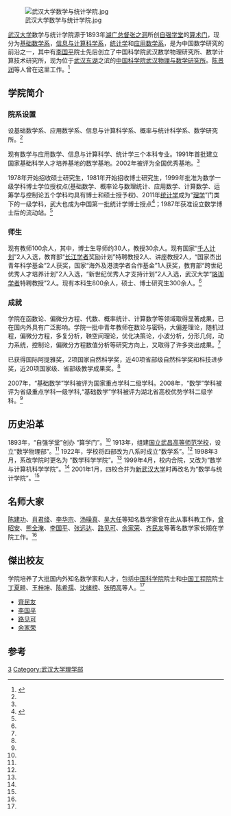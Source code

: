 [[File:武汉大学数学与统计学院.jpg|thumb]]

[[武汉大学|武汉大学]]数学与统计学院源于1893年[[湖广总督|湖广总督]][[张之洞|张之洞]]所创[[自强学堂|自强学堂]]的[[算术门|算术门]]，现分为[[基础数学系|基础数学系]]，[[信息与计算科学系|信息与计算科学系]]，[[统计学|统计学]]和[[应用数学系|应用数学系]]，是为中国数学研究的前沿之一，其中有[[李国平_(数学家)|李国平]]院士先后创立了中国科学院武汉数学物理研究所、数学计算技术研究所，现为位于[[武汉|武汉]][[东湖|东湖]]之滨的[[中国科学院武汉物理与数学研究所|中国科学院武汉物理与数学研究所]]。[[陈景润|陈景润]]等人曾在这里工作。<ref name="武汉大学数学与统计学院简介">{{cite web | url=http://maths.whu.edu.cn/ | title=武汉大学数学与统计学院简介 | accessdate=2012-01-18 | archive-date=2021-02-26 | archive-url=https://web.archive.org/web/20210226111536/http://maths.whu.edu.cn/ | dead-url=no }}</ref>

==学院简介==
===院系设置===
设基础数学系、应用数学系、信息与计算科学系、概率与统计科学系、数学研究所。<ref name="武汉大学数学与统计学院简介" />

现有数学与应用数学、信息与计算科学、统计学三个本科专业。1991年首批建立国家基础科学人才培养基地的数学基地。2002年被评为全国优秀基地。<ref name="武汉大学数学与统计学院简介" />

1978年开始招收硕士研究生，1981年开始招收博士研究生，1999年批准为数学一级学科博士学位授权点(基础数学、概率论与数理统计、应用数学、计算数学、运筹学与控制论五个学科均具有博士和硕士授予权)、2011年[[统计学|统计学]]成为“[[理学|理学]]”门类下的一级学科，武大也成为中国第一批统计学博士授点<ref>{{Cite web |url=http://maths.whu.edu.cn/rencaipeiyang/benkeshengjiaoyu/xinxigonggao/2012-12-25/3125.html |title=我院获批统计学博士学位授权一级学科 |access-date=2013-03-08 |archive-url=https://web.archive.org/web/20150605171042/http://maths.whu.edu.cn/rencaipeiyang/benkeshengjiaoyu/xinxigonggao/2012-12-25/3125.html |archive-date=2015-06-05 |dead-url=yes }}</ref>；1987年获准设立数学博士后的流动站。<ref name="武汉大学数学与统计学院简介" />

===师生===
现有教师100余人，其中，博士生导师约30人，教授30余人。现有国家“[[千人计划|千人计划]]”2人入选，教育部“[[长江学者|长江学者]]奖励计划”特聘教授2人、讲座教授2人，“国家杰出青年科学基金”2人获奖，国家“海外及港澳学者合作基金”1人获奖，教育部“跨世纪优秀人才培养计划”2人入选，“新世纪优秀人才支持计划”2人入选，武汉大学“[[珞珈学者|珞珈学者]]特聘教授”2人。现有本科生800余人，硕士、博士研究生300余人。<ref name="武汉大学数学与统计学院简介" />

===成就===
学院在函数论、偏微分方程、代数、概率统计、计算数学等领域取得显著成果，已在国内外具有广泛影响。学院一批中青年教师在数论与密码，大偏差理论，随机过程，偏微分方程，多复分析，鞅空间理论，优化决策论，小波分析，分形几何，动力系统，控制论，偏微分方程数值分析等研究方向上，又取得了许多突出成果。<ref name="武汉大学数学与统计学院简介" />

已获得国际阿提雅奖，2项国家自然科学奖，近40项省部级自然科学奖和科技进步奖，近20项国家级、省部级教学成果奖。<ref name="武汉大学数学与统计学院简介" />

2007年，“基础数学”学科被评为国家重点学科二级学科。2008年，“数学”学科被评为省级重点学科一级学科,“基础数学”学科被评为湖北省高校优势学科二级学科。<ref name="武汉大学数学与统计学院简介" />

==历史沿革==
1893年，“自强学堂”创办 “算学门”。<ref name="武汉大学数学与统计学院简介" />
1913年，组建[[国立武昌高等师范学校|国立武昌高等师范学校]]，设立“数学物理部”。<ref name="武汉大学数学与统计学院简介" />
1922年，学校将四部改为八系时成立“数学系”。<ref name="武汉大学数学与统计学院简介" />
1998年3月，系改学院时更名为 “数学科学学院”。<ref name="武汉大学数学与统计学院简介" />
1999年4月，校内合院，又改为“数学与计算机科学学院”。<ref name="武汉大学数学与统计学院简介" />
2001年1月，四校合并为[[新武汉大学|新武汉大学]]时再改名为“数学与统计学院”。<ref name="武汉大学数学与统计学院简介" />

==名师大家==
[[陈建功|陈建功]]、[[肖君绛|肖君绛]]、[[李华宗|李华宗]]、[[汤璪真|汤璪真]]、[[吴大任|吴大任]]等知名数学家曾在此从事科教工作，[[曾昭安|曾昭安]]、[[熊全淹|熊全淹]]、[[李国平_(数学家)|李国平]]、[[张远达|张远达]]、[[路见可|路见可]]、[[余家荣|余家荣]]、[[齐民友|齐民友]]等著名数学家长期在学院工作。<ref name="武汉大学数学与统计学院简介" />

==傑出校友==
学院培养了大批国内外知名数学家和人才，包括[[中国科学院|中国科学院]]院士和[[中国工程院|中国工程院]]院士[[丁夏畦|丁夏畦]]、[[王梓坤|王梓坤]]、[[陈希孺|陈希孺]]、[[沈绪榜|沈绪榜]]、[[张明高|张明高]]等人。<ref name="武汉大学数学与统计学院简介" />
*[[齊民友|齊民友]]
*[[李国平_(数学家)|李国平]]
*[[路见可|路见可]]
*[[余家荣|余家荣]]

==参考==
{{reflist}}
{{武汉大学}}
[[Category:武汉大学附属学院|3]]
[[Category:武汉大学理学部|Category:武汉大学理学部]]